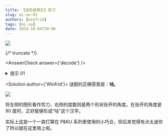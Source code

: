 ```yaml
---
title: 【谜色星期五】剪刀
slug: mi-se-03
authors: [winfrid]
tags: [mi-se]
date: 2024-10-04T20:00
---
```


![](./mi-se-03.assets/mise-003.png)

{/* truncate */}

<AnswerCheck answer={'decode'} />

<details>
    <summary>提示 01</summary>

    把左侧看成一把剪刀，右侧的度数就是剪刀开合的角度。
</details>

<Solution author={'Winfrid'}>
谜题的正确答案是：**咕**。

![](./mi-se-03.assets/mise-003-sol.webp)

将左侧的图形看作剪刀，右侧的度数则是两个形状张开的角度。在张开的角度是 90 度时，正好能够形成“咕”这个汉字。

实际上这是一个一直打算在 P&KU 系列里使用的小巧合，但后来觉得有点太迷你了所以就在这里用上啦。
</Solution>
